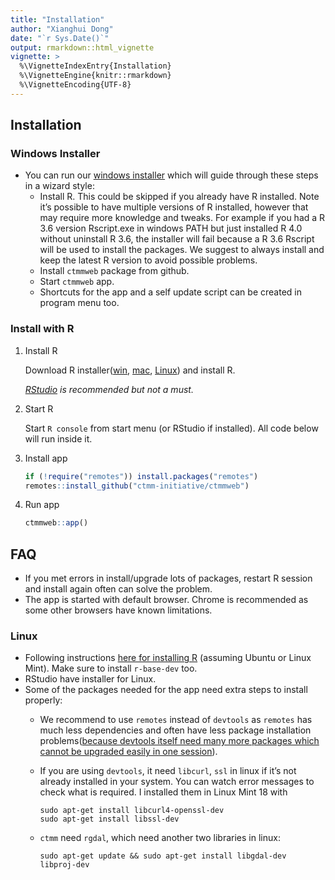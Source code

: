 ```yaml
---
title: "Installation"
author: "Xianghui Dong"
date: "`r Sys.Date()`"
output: rmarkdown::html_vignette
vignette: >
  %\VignetteIndexEntry{Installation}
  %\VignetteEngine{knitr::rmarkdown}
  %\VignetteEncoding{UTF-8}
---
```


## Installation

### Windows Installer

- You can run our [windows installer](https://github.com/ctmm-initiative/ctmmweb/releases/download/v0.2.10/ctmmwebsetup.exe) which will guide through these steps in a wizard style:
  - Install R. This could be skipped if you already have R installed.
    Note it's possible to have multiple versions of R installed, however that may require more knowledge and tweaks. For example if you had a R 3.6 version Rscript.exe in windows PATH but just installed R 4.0 without uninstall R 3.6, the installer will fail because a R 3.6 Rscript will be used to install the packages.
    We suggest to always install and keep the latest R version to avoid possible problems.
  - Install `ctmmweb` package from github.
  - Start `ctmmweb` app.
  - Shortcuts for the app and a self update script can be created in program menu too.


### Install with R

1. Install R

    Download R installer([win](https://cloud.r-project.org/bin/windows/base/old/3.5.2/R-3.5.2-win.exe), [mac](https://cloud.r-project.org/bin/macosx/R-3.5.2.pkg), [Linux](https://cloud.r-project.org/bin/linux/)) and install R.

    *[RStudio](https://www.rstudio.com/products/rstudio/download/#download) is recommended but not a must.*

2. Start R

    Start `R console` from start menu (or RStudio if installed). All code below will run inside it.

3. Install app

    ```r
    if (!require("remotes")) install.packages("remotes")
    remotes::install_github("ctmm-initiative/ctmmweb")
    
    ```

4. Run app

    ```r
    ctmmweb::app()
    ```

## FAQ

- If you met errors in install/upgrade lots of packages, restart R session and install again often can solve the problem. 
- The app is started with default browser. Chrome is recommended as some other browsers have known limitations.

### Linux
- Following instructions [here for installing R](https://cloud.r-project.org/bin/linux/ubuntu/) (assuming Ubuntu or Linux Mint). Make sure to install `r-base-dev` too.
- RStudio have installer for Linux.
- Some of the packages needed for the app need extra steps to install properly:
  + We recommend to use `remotes` instead of `devtools` as `remotes` has much less dependencies and often have less package installation problems([because devtools itself need many more packages which cannot be upgraded easily in one session](https://github.com/r-lib/devtools/issues/2223)).
  + If you are using `devtools`, it need `libcurl`, `ssl` in linux if it's not already installed in your system. You can watch error messages to check what is required. I installed them in Linux Mint 18 with
  
        sudo apt-get install libcurl4-openssl-dev
        sudo apt-get install libssl-dev
  
  + `ctmm` need `rgdal`, which need another two libraries in linux:
  
        sudo apt-get update && sudo apt-get install libgdal-dev libproj-dev
  
